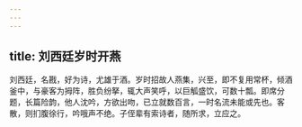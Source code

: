 ```yaml
---
---
---
```

title: 刘西廷岁时开燕
---



刘西廷，名戡，好为诗，尤雄于酒。岁时招故人燕集，兴至，即不复用常杯，倾酒釜中，与豪客为拇阵，胜负纷拏，辄大声笑呼，以巨觚盛饮，可数十瓢。即席分题，长篇险韵，他人沈吟，方欲出吻，已立就数百言，一时名流未能或先也。客散，则扪腹徐行，吟哦声不绝。子侄辈有索诗者，随所求，立应之。
